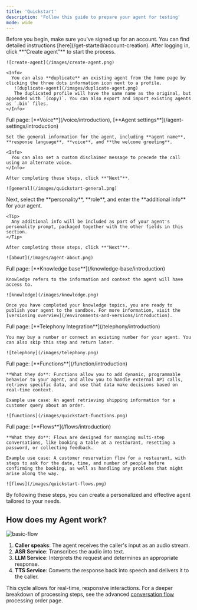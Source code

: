 ```yaml
---
title: 'Quickstart'
description: 'Follow this guide to prepare your agent for testing'
mode: wide
---
```


<Info>
  Before you begin, make sure you've signed up for an account. You can find detailed instructions [here](/get-started/account-creation).
</Info>

<Steps>
  <Step title="Start the creation process">
    After logging in, click **“Create agent”** to start the process.

    ![create-agent](/images/create-agent.png)

    <Info>
      You can also **duplicate** an existing agent from the home page by clicking the three dots information icon next to a profile.
       ![duplicate-agent](/images/duplicate-agent.png)
       The duplicated profile will have the same name as the original, but appended with `(copy)`. You can also export and import existing agents as `.bin` files.
    </Info>
  </Step>

  <Step title="Set a name, response language, voice, and greeting line">
    Full page: [**Voice**](/voice/introduction), [**Agent settings**](/agent-settings/introduction)

    Set the general information for the agent, including **agent name**, **response language**, **voice**, and **the welcome greeting**.

    <Info>
      You can also set a custom disclaimer message to precede the call using an alternate voice.
    </Info>

    After completing these steps, click **"Next"**.

    ![general](/images/quickstart-general.png)
  </Step>

  <Step title="Select personality, role, and additional info">
    Next, select the **personality**, **role**, and enter the **additional info** for your agent.

    <Tip>
      Any additional info will be included as part of your agent's personality prompt, packaged together with the other fields in this section.
    </Tip>

    After completing these steps, click **"Next"**.

    ![about](/images/agent-about.png)
  </Step>

  <Step title="Select knowledge topics">
    Full page: [**Knowledge base**](/knowledge-base/introduction)

    Knowledge refers to the information and context the agent will have access to.

    ![knowledge](/images/knowledge.png)

    Once you have completed your knowledge topics, you are ready to publish your agent to the sandbox. For more information, visit the [versioning overview](/environments-and-versions/introduction).
  </Step>

  <Step title="[Optional] Select a number for telephony integration">
    Full page: [**Telephony Integration**](/telephony/introduction)

    You may buy a number or connect an existing number for your agent. You can also skip this step and return later.

    ![telephony](/images/telephony.png)
  </Step>

  <Step title="[Advanced] Integrate functions into your knowledge base">
    Full page: [**Functions**](/function/introduction)

    **What they do**: Functions allow you to add dynamic, programmable behavior to your agent, and allow you to handle external API calls, retrieve specific data, and use that data make decisions based on real-time context.

    Example use case: An agent retrieving shipping information for a customer query about an order.

    ![functions](/images/quickstart-functions.png)
  </Step>

  <Step title="[Advanced] Add a flow to your project">
    Full page: [**Flows**](/flows/introduction)

    **What they do**: Flows are designed for managing multi-step conversations, like booking a table at a restaurant, resetting a password, or collecting feedback.

    Example use case: A customer reservation flow for a restaurant, with steps to ask for the date, time, and number of people before confirming the booking, as well as handling any problems that might arise along the way.

    ![flows](/images/quickstart-flows.png)
  </Step>
</Steps>

By following these steps, you can create a personalized and effective agent tailored to your needs.

## How does my Agent work?

![basic-flow](/images/operations/basic-flow.png)

1. **Caller speaks**: The agent receives the caller's input as an audio stream.
2. **ASR Service**: Transcribes the audio into text.
3. **LLM Service**: Interprets the request and determines an appropriate response.
4. **TTS Service**: Converts the response back into speech and delivers it to the caller.

This cycle allows for real-time, responsive interactions. For a deeper breakdown of processing steps, see the advanced [conversation flow](/processing/order) processing order page.